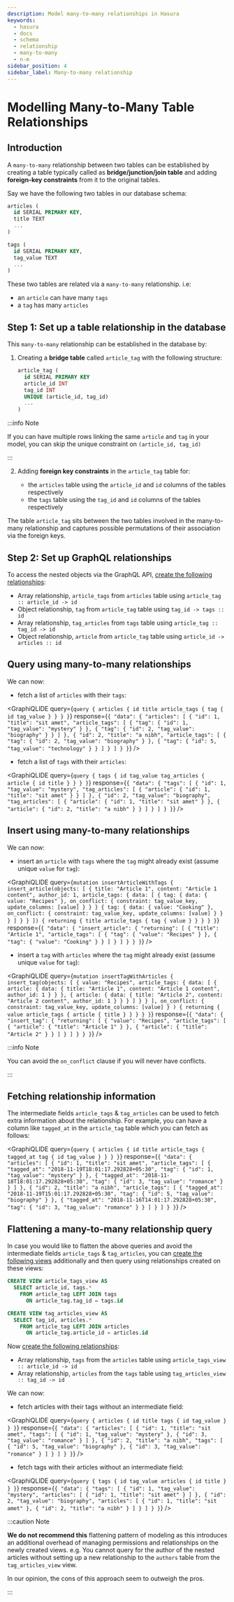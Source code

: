 ```yaml
---
description: Model many-to-many relationships in Hasura
keywords:
  - hasura
  - docs
  - schema
  - relationship
  - many-to-many
  - n-m
sidebar_position: 4
sidebar_label: Many-to-many relationship
---
```



# Modelling Many-to-Many Table Relationships

## Introduction

A `many-to-many` relationship between two tables can be established by creating a table typically called as
**bridge/junction/join table** and adding **foreign-key constraints** from it to the original tables.

Say we have the following two tables in our database schema:

```sql
articles (
  id SERIAL PRIMARY KEY,
  title TEXT
  ...
)

tags (
  id SERIAL PRIMARY KEY,
  tag_value TEXT
  ...
)
```

These two tables are related via a `many-to-many` relationship. i.e:

- an `article` can have many `tags`
- a `tag` has many `articles`

## Step 1: Set up a table relationship in the database

This `many-to-many` relationship can be established in the database by:

1.  Creating a **bridge table** called `article_tag` with the following structure:

    ```sql
    article_tag (
      id SERIAL PRIMARY KEY
      article_id INT
      tag_id INT
      UNIQUE (article_id, tag_id)
      ...
    )
    ```

:::info Note

If you can have multiple rows linking the same `article` and `tag` in your model, you can skip the unique constraint on
`(article_id, tag_id)`

:::

2.  Adding **foreign key constraints** in the `article_tag` table for:

    - the `articles` table using the `article_id` and `id` columns of the tables respectively
    - the `tags` table using the `tag_id` and `id` columns of the tables respectively

The table `article_tag` sits between the two tables involved in the many-to-many relationship and captures possible
permutations of their association via the foreign keys.

## Step 2: Set up GraphQL relationships

To access the nested objects via the GraphQL API,
[create the following relationships](/schema/postgres/table-relationships/create.mdx):

- Array relationship, `article_tags` from `articles` table using `article_tag :: article_id -> id`
- Object relationship, `tag` from `article_tag` table using `tag_id -> tags :: id`
- Array relationship, `tag_articles` from `tags` table using `article_tag :: tag_id -> id`
- Object relationship, `article` from `article_tag` table using `article_id -> articles :: id`

## Query using many-to-many relationships

We can now:

- fetch a list of `articles` with their `tags`:

<GraphiQLIDE
  query={`query {
  articles {
    id
    title
    article_tags {
      tag {
        id
        tag_value
      }
    }
  }
 }`}
  response={`{
  "data": {
    "articles": [
      {
        "id": 1,
        "title": "sit amet",
        "article_tags": [
          {
            "tag": {
              "id": 1,
              "tag_value": "mystery"
            }
          },
          {
            "tag": {
              "id": 2,
              "tag_value": "biography"
            }
          }
        ]
      },
      {
        "id": 2,
        "title": "a nibh",
        "article_tags": [
          {
            "tag": {
              "id": 2,
              "tag_value": "biography"
            }
          },
          {
            "tag": {
              "id": 5,
              "tag_value": "technology"
            }
          }
        ]
      }
    ]
  }
 }`}
/>

- fetch a list of `tags` with their `articles`:

<GraphiQLIDE
  query={`query {
  tags {
    id
    tag_value
    tag_articles {
      article {
        id
        title
      }
    }
  }
 }`}
  response={`{
  "data": {
    "tags": [
      {
        "id": 1,
        "tag_value": "mystery",
        "tag_articles": [
          {
            "article": {
              "id": 1,
              "title": "sit amet"
            }
          }
        ]
      },
      {
        "id": 2,
        "tag_value": "biography",
        "tag_articles": [
          {
            "article": {
              "id": 1,
              "title": "sit amet"
            }
          },
          {
            "article": {
              "id": 2,
              "title": "a nibh"
            }
          }
        ]
      }
    ]
  }
 }`}
/>

## Insert using many-to-many relationships

We can now:

- insert an `article` with `tags` where the `tag` might already exist (assume unique `value` for `tag`):

<GraphiQLIDE
  query={`mutation insertArticleWithTags {
  insert_article(objects: [
    {
      title: "Article 1",
      content: "Article 1 content",
      author_id: 1,
      article_tags: {
        data: [
          {
            tag: {
              data: {
                value: "Recipes"
              },
              on_conflict: {
                constraint: tag_value_key,
                update_columns: [value]
              }
            }
          }
          {
            tag: {
              data: {
                value: "Cooking"
              },
              on_conflict: {
                constraint: tag_value_key,
                update_columns: [value]
              }
            }
          }
        ]
      }
    }
  ]) {
    returning {
      title
      article_tags {
        tag {
          value
        }
      }
    }
  }
 }`}
  response={`{
  "data": {
    "insert_article": {
      "returning": [
        {
          "title": "Article 1",
          "article_tags": [
            {
              "tag": {
                "value": "Recipes"
              }
            },
            {
              "tag": {
                "value": "Cooking"
              }
            }
          ]
        }
      ]
    }
  }
 }`}
/>

- insert a `tag` with `articles` where the `tag` might already exist (assume unique `value` for `tag`):

<GraphiQLIDE
  query={`mutation insertTagWithArticles {
  insert_tag(objects: [
    {
      value: "Recipes",
      article_tags: {
        data: [
          {
            article: {
              data: {
                title: "Article 1",
                content: "Article 1 content",
                author_id: 1
              }
            }
          },
          {
            article: {
              data: {
                title: "Article 2",
                content: "Article 2 content",
                author_id: 1
              }
            }
          }
        ]
      }
    }
  ],
  on_conflict: {
    constraint: tag_value_key,
    update_columns: [value]
  }
  ) {
    returning {
      value
      article_tags {
        article {
          title
        }
      }
    }
  }
 }`}
  response={`{
  "data": {
    "insert_tag": {
      "returning": [
        {
          "value": "Recipes",
          "article_tags": [
            {
              "article": {
                "title": "Article 1"
              }
            },
            {
              "article": {
                "title": "Article 2"
              }
            }
          ]
        }
      ]
    }
  }
 }`}
/>

:::info Note

You can avoid the `on_conflict` clause if you will never have conflicts.

:::

## Fetching relationship information

The intermediate fields `article_tags` & `tag_articles` can be used to fetch extra information about the relationship.
For example, you can have a column like `tagged_at` in the `article_tag` table which you can fetch as follows:

<GraphiQLIDE
  query={`query {
  articles {
    id
    title
    article_tags {
      tagged_at
      tag {
        id
        tag_value
      }
    }
  }
 }`}
  response={`{
  "data": {
    "articles": [
      {
        "id": 1,
        "title": "sit amet",
        "article_tags": [
          {
            "tagged_at": "2018-11-19T18:01:17.292828+05:30",
            "tag": {
              "id": 1,
              "tag_value": "mystery"
            }
          },
          {
            "tagged_at": "2018-11-18T18:01:17.292828+05:30",
            "tag": {
              "id": 3,
              "tag_value": "romance"
            }
          }
        ]
      },
      {
        "id": 2,
        "title": "a nibh",
        "article_tags": [
          {
            "tagged_at": "2018-11-19T15:01:17.292828+05:30",
            "tag": {
              "id": 5,
              "tag_value": "biography"
            }
          },
          {
            "tagged_at": "2018-11-16T14:01:17.292828+05:30",
            "tag": {
              "id": 3,
              "tag_value": "romance"
            }
          }
        ]
      }
    ]
  }
 }`}
/>

## Flattening a many-to-many relationship query

In case you would like to flatten the above queries and avoid the intermediate fields `article_tags` & `tag_articles`,
you can [create the following views](/schema/postgres/views.mdx) additionally and then query using relationships created
on these views:

```sql
CREATE VIEW article_tags_view AS
  SELECT article_id, tags.*
    FROM article_tag LEFT JOIN tags
      ON article_tag.tag_id = tags.id

CREATE VIEW tag_articles_view AS
  SELECT tag_id, articles.*
    FROM article_tag LEFT JOIN articles
      ON article_tag.article_id = articles.id
```

Now [create the following relationships](/schema/postgres/table-relationships/create.mdx):

- Array relationship, `tags` from the `articles` table using `article_tags_view :: article_id -> id`
- Array relationship, `articles` from the `tags` table using `tag_articles_view :: tag_id -> id`

We can now:

- fetch articles with their tags without an intermediate field:

<GraphiQLIDE
  query={`query {
  articles {
    id
    title
    tags {
      id
      tag_value
    }
  }
 }`}
  response={`{
  "data": {
    "articles": [
      {
        "id": 1,
        "title": "sit amet",
        "tags": [
          {
            "id": 1,
            "tag_value": "mystery"
          },
          {
            "id": 3,
            "tag_value": "romance"
          }
        ]
      },
      {
        "id": 2,
        "title": "a nibh",
        "tags": [
          {
            "id": 5,
            "tag_value": "biography"
          },
          {
            "id": 3,
            "tag_value": "romance"
          }
        ]
      }
    ]
  }
 }`}
/>

- fetch tags with their articles without an intermediate field:

<GraphiQLIDE
  query={`query {
  tags {
    id
    tag_value
    articles {
      id
      title
    }
  }
 }`}
  response={`{
  "data": {
    "tags": [
      {
        "id": 1,
        "tag_value": "mystery",
        "articles": [
          {
            "id": 1,
            "title": "sit amet"
          }
        ]
      },
      {
        "id": 2,
        "tag_value": "biography",
        "articles": [
          {
            "id": 1,
            "title": "sit amet"
          },
          {
            "id": 2,
            "title": "a nibh"
          }
        ]
      }
    ]
  }
 }`}
/>

:::caution Note

**We do not recommend this** flattening pattern of modeling as this introduces an additional overhead of managing
permissions and relationships on the newly created views. e.g. You cannot query for the author of the nested articles
without setting up a new relationship to the `authors` table from the `tag_articles_view` view.

In our opinion, the cons of this approach seem to outweigh the pros.

:::

